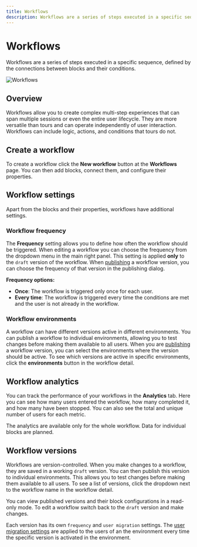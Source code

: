 ```yaml
---
title: Workflows
description: Workflows are a series of steps executed in a specific sequence, defined by the connections between blocks and their conditions.
---
```


# Workflows

Workflows are a series of steps executed in a specific sequence, defined by the connections between blocks and their conditions.

![Workflows](/workflows/main.png)

## Overview

Workflows allow you to create complex multi-step experiences that can span multiple sessions or even the entire user lifecycle. They are more versatile than tours and can operate independently of user interaction. Workflows can include logic, actions, and conditions that tours do not.

## Create a workflow

To create a workflow click the **New workflow** button at the **Workflows** page. You can then add blocks, connect them, and configure their properties.

## Workflow settings

Apart from the blocks and their properties, workflows have additional settings.

### Workflow frequency

The **Frequency** setting allows you to define how often the workflow should be triggered. When editing a workflow you can choose the frequency from the dropdown menu in the main right panel. This setting is applied **only** to the `draft` version of the workflow. When [publishing](/workflows/publishing) a workflow version, you can choose the frequency of that version in the publishing dialog.

**Frequency options:**

- **Once**: The workflow is triggered only once for each user.
- **Every time**: The workflow is triggered every time the conditions are met and the user is not already in the workflow.

### Workflow environments

A workflow can have different versions active in different environments. You can publish a workflow to individual environments, allowing you to test changes before making them available to all users. When you are [publishing](/workflows/publishing) a workflow version, you can select the environments where the version should be active. To see which versions are active in specific environments, click the **environments** button in the workflow detail.

## Workflow analytics

You can track the performance of your workflows in the **Analytics** tab. Here you can see how many users entered the workflow, how many completed it, and how many have been stopped. You can also see the total and unique number of users for each metric.

<BetterCallout variant="info">
  The analytics are available only for the whole workflow. Data for individual blocks are planned.
</BetterCallout>

## Workflow versions

Workflows are version-controlled. When you make changes to a workflow, they are saved in a working `draft` version. You can then publish this version to individual environments. This allows you to test changes before making them available to all users. To see a list of versions, click the dropdown next to the workflow name in the workflow detail.

You can view published versions and their block configurations in a read-only mode. To edit a workflow switch back to the `draft` version and make changes.

Each version has its own `frequency` and `user migration` settings. The [user migration settings](/workflows/publishing#how-to-migrate-active-users) are applied to the users of an the environment every time the specific version is activated in the environment.
